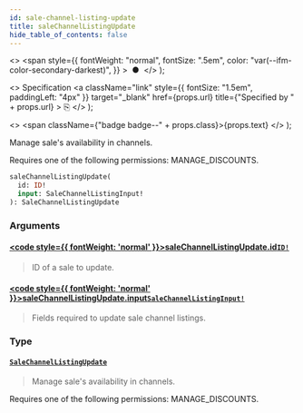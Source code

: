 ```yaml
---
id: sale-channel-listing-update
title: saleChannelListingUpdate
hide_table_of_contents: false
---
```


  <>
    <span
      style={{
        fontWeight: "normal",
        fontSize: ".5em",
        color: "var(--ifm-color-secondary-darkest)",
      }}
    >
      &nbsp;●&nbsp;
    </span>
  </>
);

  <>
    Specification
    <a
      className="link"
      style={{ fontSize: "1.5em", paddingLeft: "4px" }}
      target="\_blank"
      href={props.url}
      title={"Specified by " + props.url}
    >
      ⎘
    </a>
  </>
);

  <>
    <span className={"badge badge--" + props.class}>{props.text}</span>
  </>
);

Manage sale's availability in channels.

Requires one of the following permissions: MANAGE_DISCOUNTS.

```graphql
saleChannelListingUpdate(
  id: ID!
  input: SaleChannelListingInput!
): SaleChannelListingUpdate
```

### Arguments

#### [<code style={{ fontWeight: 'normal' }}>saleChannelListingUpdate.<b>id</b></code>](#)<Bullet />[`ID!`](../../api-reference/miscellaneous/scalars/id) <Badge class="secondary" text="non-null"/> <Badge class="secondary" text="scalar"/> <Badge class="secondary" text="miscellaneous"/>

> ID of a sale to update.

#### [<code style={{ fontWeight: 'normal' }}>saleChannelListingUpdate.<b>input</b></code>](#)<Bullet />[`SaleChannelListingInput!`](../../api-reference/discounts/inputs/sale-channel-listing-input) <Badge class="secondary" text="non-null"/> <Badge class="secondary" text="input"/> <Badge class="secondary" text="discounts"/>

> Fields required to update sale channel listings.

### Type

#### [`SaleChannelListingUpdate`](../../api-reference/discounts/objects/sale-channel-listing-update) <Badge class="secondary" text="object"/> <Badge class="secondary" text="discounts"/>

> Manage sale's availability in channels.

Requires one of the following permissions: MANAGE_DISCOUNTS.

>
